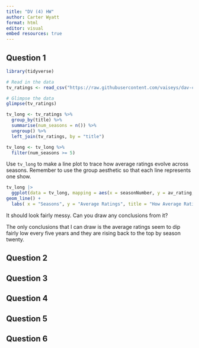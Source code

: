 ```yaml
---
title: "DV (4) HW"
author: Carter Wyatt
format: html
editor: visual
embed resources: true
---
```


## Question 1

```r
library(tidyverse)

# Read in the data 
tv_ratings <- read_csv("https://raw.githubusercontent.com/vaiseys/dav-course/main/Data/tv_ratings.csv")

# Glimpse the data 
glimpse(tv_ratings)
```

```r
tv_long <- tv_ratings %>% 
  group_by(title) %>% 
  summarise(num_seasons = n()) %>% 
  ungroup() %>% 
  left_join(tv_ratings, by = "title") 

tv_long <- tv_long %>% 
  filter(num_seasons >= 5)
```

Use `tv_long` to make a line plot to trace how average ratings evolve across seasons. Remember to use the group aesthetic so that each line represents one show.

```r
tv_long |>
  ggplot(data = tv_long, mapping = aes(x = seasonNumber, y = av_rating, group = title)) + 
geom_line() +
  labs( x = "Seasons", y = "Average Ratings", title = "How Average Ratings Evolve Across Seasons")
```

It should look fairly messy. Can you draw any conclusions from it?

The only conclusions that I can draw is the average ratings seem to dip fairly low every five years and they are rising back to the top by season twenty.

## Question 2

## Question 3

## Question 4

## Question 5

## Question 6
